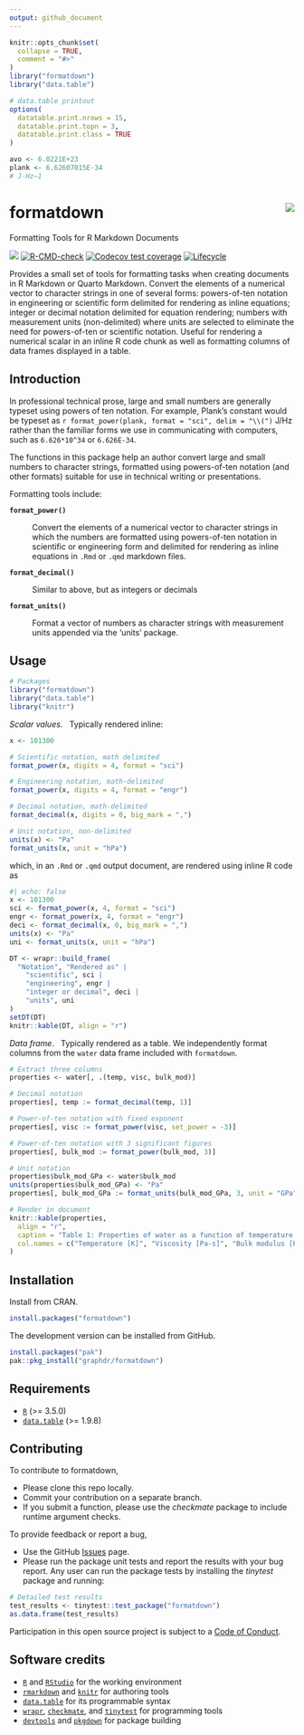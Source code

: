 ```yaml
---
output: github_document
---
```


<!-- Edit README.Rmd (not README.md) -->

```r
knitr::opts_chunk$set(
  collapse = TRUE,
  comment = "#>"
)
library("formatdown")
library("data.table")

# data.table printout
options(
  datatable.print.nrows = 15,
  datatable.print.topn = 3,
  datatable.print.class = TRUE
)

avo <- 6.0221E+23
plank <- 6.62607015E-34
# J⋅Hz−1
```




# formatdown  <img src="man/figures/logo.png" align="right">

Formatting Tools for R Markdown Documents

<!-- badges: start -->
[![](https://www.r-pkg.org/badges/version/formatdown)](https://cran.r-project.org/package=formatdown)
[![R-CMD-check](https://github.com/graphdr/formatdown/actions/workflows/check-standard.yaml/badge.svg)](https://github.com/graphdr/formatdown/actions/workflows/check-standard.yaml)
[![Codecov test coverage](https://codecov.io/gh/graphdr/formatdown/branch/main/graph/badge.svg)](https://app.codecov.io/gh/graphdr/formatdown?branch=main)
[![Lifecycle](https://img.shields.io/badge/lifecycle-experimental-orange.svg)](https://lifecycle.r-lib.org/articles/stages.html#experimental)
<!-- badges: end -->



Provides a small set of tools for formatting tasks when creating documents in R Markdown or Quarto Markdown. Convert the elements of a numerical vector to character strings in one of several forms: powers-of-ten notation in engineering or scientific form delimited for rendering as inline equations; integer or decimal notation delimited for equation rendering; numbers with measurement units (non-delimited) where units are selected to eliminate the need for powers-of-ten or scientific notation. Useful for rendering a numerical scalar in an inline R code chunk as well as formatting columns of data frames displayed in a table.  



## Introduction

In professional technical prose, large and small numbers are generally typeset using powers of ten notation. For example, Plank's constant would be typeset as `r format_power(plank, format = "sci", delim = "\\(")` J/Hz rather than the familiar forms we use in communicating with computers, such as `6.626*10^34` or `6.626E-34`. 

The functions in this package help an author convert large and small numbers to character strings, formatted using powers-of-ten notation (and other formats) suitable for use in technical writing or presentations. 








Formatting tools include: 

**`format_power()`** 

: Convert the elements of a numerical vector to character strings in which the numbers are formatted using powers-of-ten notation in scientific or engineering form and delimited for rendering as inline equations in `.Rmd` or `.qmd` markdown files.

**`format_decimal()`**

: Similar to above, but as integers or decimals 

**`format_units()`**

: Format a vector of numbers as character strings with measurement units appended via the 'units' package.





## Usage

```r
# Packages
library("formatdown")
library("data.table")
library("knitr")
```



*Scalar values.* &nbsp; Typically rendered inline:

```r
x <- 101300

# Scientific notation, math delimited
format_power(x, digits = 4, format = "sci")

# Engineering notation, math-delimited
format_power(x, digits = 4, format = "engr")

# Decimal notation, math-delimited
format_decimal(x, digits = 0, big_mark = ",")

# Unit notation, non-delimited
units(x) <- "Pa"
format_units(x, unit = "hPa")
```

which, in an `.Rmd` or `.qmd` output document, are rendered using inline R code as

```r
#| echo: false
x <- 101300
sci <- format_power(x, 4, format = "sci")
engr <- format_power(x, 4, format = "engr")
deci <- format_decimal(x, 0, big_mark = ",")
units(x) <- "Pa"
uni <- format_units(x, unit = "hPa")

DT <- wrapr::build_frame(
  "Notation", "Rendered as" |
    "scientific", sci |
    "engineering", engr |
    "integer or decimal", deci |
    "units", uni
)
setDT(DT)
knitr::kable(DT, align = "r")
```


*Data frame*. &nbsp; Typically rendered as a table. We independently format  columns from the `water` data frame included with `formatdown`. 

```r
# Extract three columns
properties <- water[, .(temp, visc, bulk_mod)]

# Decimal notation
properties[, temp := format_decimal(temp, 1)]

# Power-of-ten notation with fixed exponent
properties[, visc := format_power(visc, set_power = -3)]

# Power-of-ten notation with 3 significant figures
properties[, bulk_mod := format_power(bulk_mod, 3)]

# Unit notation
properties$bulk_mod_GPa <- water$bulk_mod
units(properties$bulk_mod_GPa) <- "Pa"
properties[, bulk_mod_GPa := format_units(bulk_mod_GPa, 3, unit = "GPa")]

# Render in document
knitr::kable(properties,
  align = "r",
  caption = "Table 1: Properties of water as a function of temperature.",
  col.names = c("Temperature [K]", "Viscosity [Pa-s]", "Bulk modulus [Pa]", "Bulk modulus [GPa]")
)
```






## Installation

Install from CRAN. 

```r
install.packages("formatdown")
```

The development version can be installed from GitHub.   

```r
install.packages("pak")
pak::pkg_install("graphdr/formatdown")
```







## Requirements

- [`R`](https://www.r-project.org/) (\>= 3.5.0)
- [`data.table`](https://rdatatable.gitlab.io/data.table/)  (\>= 1.9.8)






## Contributing

To contribute to formatdown,

- Please clone this repo locally.  
- Commit your contribution on a separate branch.
- If you submit a function, please use the *checkmate* package to
  include runtime argument checks.


To provide feedback or report a bug,

- Use the GitHub <a href="https://github.com/graphdr/formatdown/issues">
    Issues</a> page.
- Please run the package unit tests and report the results with your bug
  report. Any user can run the package tests by installing the
  *tinytest* package and running:

``` r
# Detailed test results
test_results <- tinytest::test_package("formatdown")
as.data.frame(test_results)
```

Participation in this open source project is subject to a [Code of
Conduct](https://graphdr.github.io/formatdown/CONDUCT.html).



## Software credits

- [`R`](https://www.r-project.org/) and [`RStudio`](https://posit.co/) for the working environment  
- [`rmarkdown`](https://CRAN.R-project.org/package=rmarkdown) and [`knitr`](https://CRAN.R-project.org/package=knitr) for authoring tools  
- [`data.table`](https://CRAN.R-project.org/package=data.table) for its programmable syntax  
- [`wrapr`](https://CRAN.R-project.org/package=wrapr), [`checkmate`](https://CRAN.R-project.org/package=checkmate), and [`tinytest`](https://CRAN.R-project.org/package=tinytest) for programming tools
- [`devtools`](https://CRAN.R-project.org/package=devtools) and [`pkgdown`](https://CRAN.R-project.org/package=pkgdown) for package building 


 


